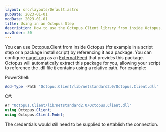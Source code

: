 ```yaml
---
layout: src/layouts/Default.astro
pubDate: 2023-01-01
modDate: 2023-01-01
title: Using in an Octopus Step
description: How to use the Octopus.Client library from inside Octopus, for example within a script step.
navOrder: 50
---
```


You can use Octopus.Client from inside Octopus (for example in a script step or a package install script) by referencing it as a package. You can configure [nuget.org](https://api.nuget.org/v3/index.json) as an [External Feed](/docs/packaging-applications/package-repositories/nuget-feeds) that provides this package. Octopus will automatically extract this package for you, allowing your script to reference the .dll file it contains using a relative path. For example:

PowerShell:

```powershell
Add-Type -Path 'Octopus.Client/lib/netstandard2.0/Octopus.Client.dll'
```

C#:

```csharp 
#r "Octopus.Client/lib/netstandard2.0/Octopus.Client.dll"
using Octopus.Client;
using Octopus.Client.Model;
```

The credentials would still need to be supplied to establish the connection. 

<OctopusClientShippedWithServerAndTentacle />
